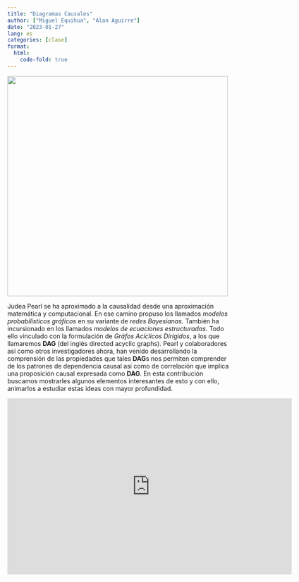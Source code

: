 ```yaml
---
title: "Diagramas Causales"
author: ["Miguel Equihua", "Alan Aguirre"]
date: "2023-01-27"
lang: es
categories: [clase]
format:
  html:
    code-fold: true
---
```


![](images/autores_y_The_Book_of_Why.jpg){width="500"}

Judea Pearl se ha aproximado a la causalidad desde una aproximación matemática y computacional. En ese camino propuso los llamados *modelos probabilísticos gráficos* en su variante de *redes Bayesianas.* También ha incursionado en los llamados *modelos de ecuaciones estructuradas*. Todo ello vinculado con la formulación de *Gráfos Acíclicos Dirigidos*, a los que llamaremos **DAG** (del inglés directed acyclic graphs). Pearl y colaboradores así como otros investigadores ahora, han venido desarrollando la comprensión de las propiedades que tales **DAG**s nos permiten comprender de los patrones de dependencia causal así como de correlación que implica una proposición causal expresada como **DAG**. En esta contribución buscamos mostrarles algunos elementos interesantes de esto y con ello, animarlos a estudiar estas ideas con mayor profundidad.

<iframe src="https://docs.google.com/presentation/d/e/2PACX-1vQTGosQU1k4st_xfGjfbC8ZEHQ02O1fCiwafpGnZoy0poCNzcyFVLSJ0ZRoCxoKKA/embed?start=false&amp;loop=false&amp;delayms=3000" frameborder="0" width="645px" height="400px" allowfullscreen="true" mozallowfullscreen="true" webkitallowfullscreen="true">
</iframe>
